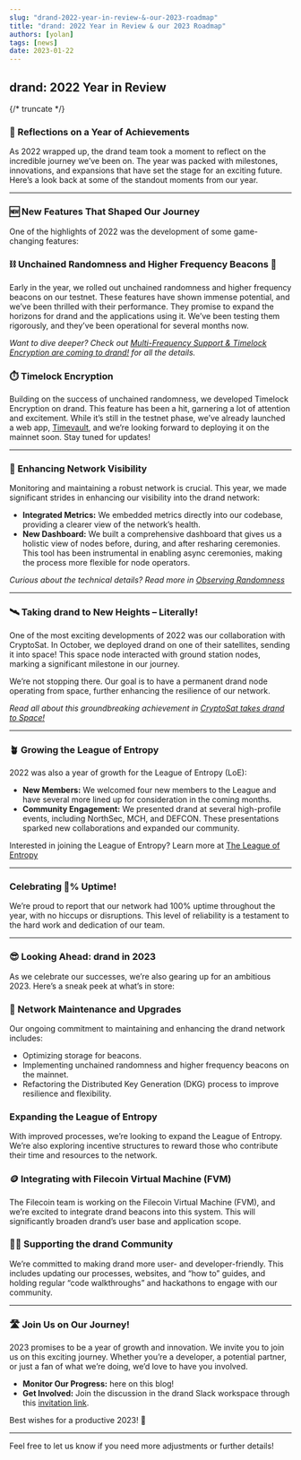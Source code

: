 ```yaml
---
slug: "drand-2022-year-in-review-&-our-2023-roadmap"
title: "drand: 2022 Year in Review & our 2023 Roadmap"
authors: [yolan]
tags: [news]
date: 2023-01-22
---
```


## drand: 2022 Year in Review

{/* truncate */}

### 🥳 Reflections on a Year of Achievements

As 2022 wrapped up, the drand team took a moment to reflect on the incredible journey we’ve been on. The year was packed with milestones, innovations, and expansions that have set the stage for an exciting future. Here’s a look back at some of the standout moments from our year.

---

### 🆕 New Features That Shaped Our Journey

One of the highlights of 2022 was the development of some game-changing features:

### ⛓️ Unchained Randomness and Higher Frequency Beacons 🚨

Early in the year, we rolled out unchained randomness and higher frequency beacons on our testnet. These features have shown immense potential, and we’ve been thrilled with their performance. They promise to expand the horizons for drand and the applications using it. We’ve been testing them rigorously, and they’ve been operational for several months now.

*Want to dive deeper? Check out [Multi-Frequency Support & Timelock Encryption are coming to drand!](Multi-Frequency%20Support%20&%20Timelock%20Encryption%20are%20%205c3651ad243541b698024016ecd24d26.md) for all the details.*

### ⏱️ Timelock Encryption

Building on the success of unchained randomness, we developed Timelock Encryption on drand. This feature has been a hit, garnering a lot of attention and excitement. While it’s still in the testnet phase, we’ve already launched a web app, [Timevault](https://timevault.drand.love/), and we’re looking forward to deploying it on the mainnet soon. Stay tuned for updates!

---

### 🔭 Enhancing Network Visibility

Monitoring and maintaining a robust network is crucial. This year, we made significant strides in enhancing our visibility into the drand network:

- **Integrated Metrics:** We embedded metrics directly into our codebase, providing a clearer view of the network’s health.
- **New Dashboard:** We built a comprehensive dashboard that gives us a holistic view of nodes before, during, and after resharing ceremonies. This tool has been instrumental in enabling async ceremonies, making the process more flexible for node operators.

*Curious about the technical details? Read more in [Observing Randomness](Observing%20Randomness%2080ade6b218314dde955b5692473d8c1c.md)*

---

### 🛰️ Taking drand to New Heights – Literally!

One of the most exciting developments of 2022 was our collaboration with CryptoSat. In October, we deployed drand on one of their satellites, sending it into space! This space node interacted with ground station nodes, marking a significant milestone in our journey.

We’re not stopping there. Our goal is to have a permanent drand node operating from space, further enhancing the resilience of our network.

*Read all about this groundbreaking achievement in [CryptoSat takes drand to Space!](CryptoSat%20takes%20drand%20to%20Space!%200d0538c9c0df418a9aacf42859eb079f.md)*

---

### 🪴 Growing the League of Entropy

2022 was also a year of growth for the League of Entropy (LoE):

- **New Members:** We welcomed four new members to the League and have several more lined up for consideration in the coming months.
- **Community Engagement:** We presented drand at several high-profile events, including NorthSec, MCH, and DEFCON. These presentations sparked new collaborations and expanded our community.

Interested in joining the League of Entropy? Learn more at [The League of Entropy](https://www.notion.so/The-League-of-Entropy-1e76674b75e249699445799c5083fe78?pvs=21)

---

### Celebrating 💯% Uptime!

We’re proud to report that our network had 100% uptime throughout the year, with no hiccups or disruptions. This level of reliability is a testament to the hard work and dedication of our team.

---

### 😎 Looking Ahead: drand in 2023

As we celebrate our successes, we’re also gearing up for an ambitious 2023. Here’s a sneak peek at what’s in store:

### 🔧 Network Maintenance and Upgrades

Our ongoing commitment to maintaining and enhancing the drand network includes:

- Optimizing storage for beacons.
- Implementing unchained randomness and higher frequency beacons on the mainnet.
- Refactoring the Distributed Key Generation (DKG) process to improve resilience and flexibility.

### Expanding the League of Entropy

With improved processes, we’re looking to expand the League of Entropy. We’re also exploring incentive structures to reward those who contribute their time and resources to the network.

### 🪙 Integrating with Filecoin Virtual Machine (FVM)

The Filecoin team is working on the Filecoin Virtual Machine (FVM), and we’re excited to integrate drand beacons into this system. This will significantly broaden drand’s user base and application scope.

### 🤝🏽 Supporting the drand Community

We’re committed to making drand more user- and developer-friendly. This includes updating our processes, websites, and “how to” guides, and holding regular “code walkthroughs” and hackathons to engage with our community.

---

### 🛣️ Join Us on Our Journey!

2023 promises to be a year of growth and innovation. We invite you to join us on this exciting journey. Whether you’re a developer, a potential partner, or just a fan of what we’re doing, we’d love to have you involved.

- **Monitor Our Progress:** here on this blog!
- **Get Involved:** Join the discussion in the drand Slack workspace through this [invitation link](https://join.slack.com/t/drandworkspace/shared_invite/zt-19u4rf6if-bf7lxIvF2zYn4~TrBwfkiA).

Best wishes for a productive 2023! 🎉

---

Feel free to let us know if you need more adjustments or further details!
